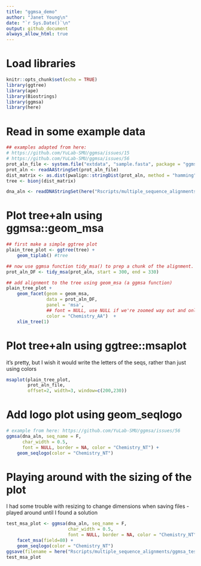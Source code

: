 ```yaml
---
title: "ggmsa_demo"
author: "Janet Young\n"
date: "`r Sys.Date()`\n"
output: github_document
always_allow_html: true
---
```



# Load libraries

```r
knitr::opts_chunk$set(echo = TRUE)
library(ggtree)
library(ape)
library(Biostrings)
library(ggmsa)
library(here)
```

# Read in some example data
```r
## examples adapted from here:
# https://github.com/YuLab-SMU/ggmsa/issues/15
# https://github.com/YuLab-SMU/ggmsa/issues/56
prot_aln_file <- system.file("extdata", "sample.fasta", package = "ggmsa")
prot_aln <- readAAStringSet(prot_aln_file)
dist_matrix <- as.dist(pwalign::stringDist(prot_aln, method = "hamming")/width(prot_aln)[1])
tree <- bionj(dist_matrix)

dna_aln <- readDNAStringSet(here("Rscripts/multiple_sequence_alignments/ggmsa_tests_example_for_github.fa"))
```

# Plot tree+aln using ggmsa::geom_msa

```r
## first make a simple ggtree plot
plain_tree_plot <- ggtree(tree) + 
    geom_tiplab() #tree

## now use ggmsa function tidy_msa() to prep a chunk of the alignment. This returns a data.frame, three columns: seqname, position and amino acid
prot_aln_DF <- tidy_msa(prot_aln, start = 300, end = 330)  

## add alignment to the tree using geom_msa (a ggmsa function)
plain_tree_plot + 
    geom_facet(geom = geom_msa, 
               data = prot_aln_DF,
               panel = 'msa', 
               ## font = NULL, use NULL if we're zoomed way out and only want to show colors
               color = "Chemistry_AA")  +
    xlim_tree(1)
```

# Plot tree+aln using ggtree::msaplot

it's pretty, but I wish it would write the letters of the seqs, rather than just using colors

```r
msaplot(plain_tree_plot,
        prot_aln_file,
        offset=2, width=3, window=c(200,230))
```


# Add logo plot using geom_seqlogo

```r
# example from here: https://github.com/YuLab-SMU/ggmsa/issues/56
ggmsa(dna_aln, seq_name = F,
      char_width = 0.5,
      font = NULL, border = NA, color = "Chemistry_NT") +
    geom_seqlogo(color = "Chemistry_NT")
```

# Playing around with the sizing of the plot

I had some trouble with resizing to change dimensions when saving files - played around until I found a solution

```r
test_msa_plot <- ggmsa(dna_aln, seq_name = F,
                       char_width = 0.5,
                       font = NULL, border = NA, color = "Chemistry_NT") +
    facet_msa(field=80) +
    geom_seqlogo(color = "Chemistry_NT")
ggsave(filename = here("Rscripts/multiple_sequence_alignments/ggmsa_testPlot.pdf"), plot=test_msa_plot, height=3, width=11)
test_msa_plot
```

